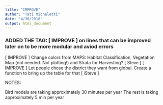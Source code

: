 ```yaml
---
title: "IMPROVE"
author: "Tati Micheletti"
date: "4/30/2018"
output: html_document
---
```


### ADDED THE TAG: [ IMPROVE ] on lines that can be improved later on to be more modular and aviod errors

[ IMPROVE ] Change colors from MAPS: Habitat Classification, Vegetation Map (not needed. Not plotting!) and Strata for Harvesting? [ Steve ]
[ IMPROVE ] Let people chose the district they want from global. Create a function to bring up the table for that [ lSteve ]

NOTES:

Bird models are taking approximately 30 minutes per year
The rest is taking approximately 5 min per year
